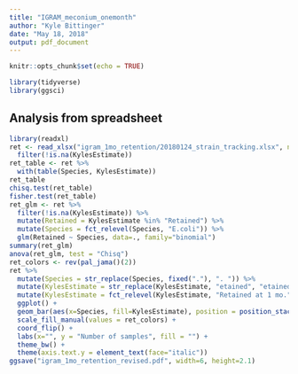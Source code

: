 ```yaml
---
title: "IGRAM_meconium_onemonth"
author: "Kyle Bittinger"
date: "May 18, 2018"
output: pdf_document
---
```


```r
knitr::opts_chunk$set(echo = TRUE)
```

```r
library(tidyverse)
library(ggsci)
```

## Analysis from spreadsheet

```r
library(readxl)
ret <- read_xlsx("igram_1mo_retention/20180124_strain_tracking.xlsx", na = "NA") %>%
  filter(!is.na(KylesEstimate))
ret_table <- ret %>%
  with(table(Species, KylesEstimate))
ret_table
chisq.test(ret_table)
fisher.test(ret_table)
ret_glm <- ret %>%
  filter(!is.na(KylesEstimate)) %>%
  mutate(Retained = KylesEstimate %in% "Retained") %>%
  mutate(Species = fct_relevel(Species, "E.coli")) %>%
  glm(Retained ~ Species, data=., family="binomial")
summary(ret_glm)
anova(ret_glm, test = "Chisq")
ret_colors <- rev(pal_jama()(2))
ret %>%
  mutate(Species = str_replace(Species, fixed("."), ". ")) %>%
  mutate(KylesEstimate = str_replace(KylesEstimate, "etained", "etained at 1 mo.")) %>%
  mutate(KylesEstimate = fct_relevel(KylesEstimate, "Retained at 1 mo.")) %>%
  ggplot() +
  geom_bar(aes(x=Species, fill=KylesEstimate), position = position_stack(reverse = TRUE)) +
  scale_fill_manual(values = ret_colors) + 
  coord_flip() +
  labs(x="", y = "Number of samples", fill = "") +
  theme_bw() +
  theme(axis.text.y = element_text(face="italic"))
ggsave("igram_1mo_retention_revised.pdf", width=6, height=2.1)
```

